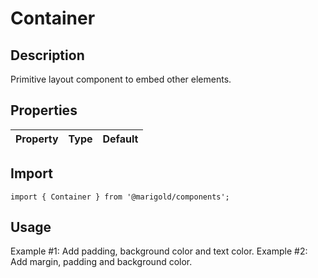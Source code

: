 
<Meta title="Components/Layout/Container" />

# Container

## Description

Primitive layout component to embed other elements.

## Properties

| Property | Type | Default |
| :------- | :--- | :------ |


## Import

```tsx
import { Container } from '@marigold/components';
```

## Usage

<Preview>
  <Story name="Example 1">
    <Container p={20} css={{ bg: '#867899', color: '#fff', width: '30%' }}>
      <Text>Example #1: Add padding, background color and text color.</Text>
    </Container>
  </Story>
  <Story name="Example 2">
    <Container m={40} p={10} css={{ bg: '#d6d6d6' }}>
      <Text>Example #2: Add margin, padding and background color.</Text>
    </Container>
  </Story>
</Preview>

